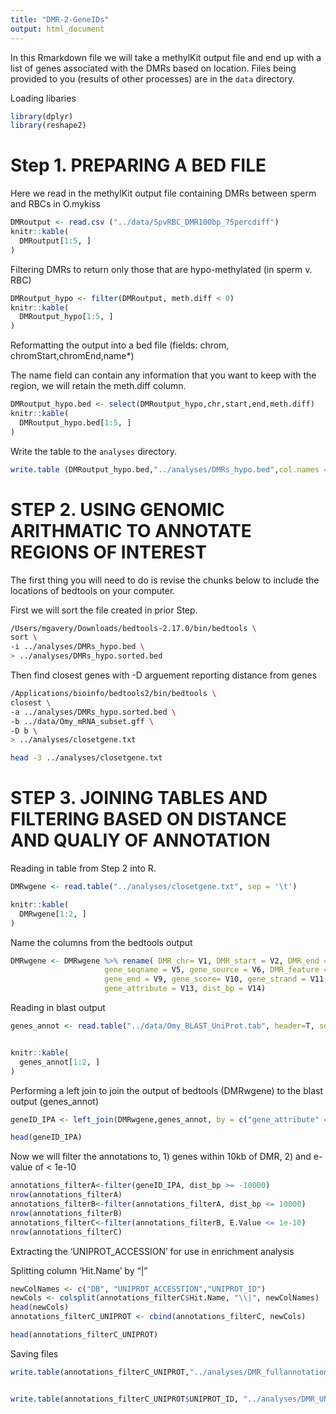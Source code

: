 ```yaml
---
title: "DMR-2-GeneIDs"
output: html_document
---
```


In this Rmarkdown file we will take a methylKit output file and end up with a list of genes associated with the DMRs based on location. Files being provided to you (results of other processes) are in the `data` directory.



Loading libaries 
```r
library(dplyr)
library(reshape2)
```


# Step  1. PREPARING A BED FILE

Here we read in the methylKit output file containing DMRs between sperm and RBCs in O.mykiss

```r
DMRoutput <- read.csv ("../data/SpvRBC_DMR100bp_75percdiff")
knitr::kable(
  DMRoutput[1:5, ]
)
```



Filtering DMRs to return only those that are hypo-methylated (in sperm v. RBC)

```r
DMRoutput_hypo <- filter(DMRoutput, meth.diff < 0)
knitr::kable(
  DMRoutput_hypo[1:5, ]
)
```


Reformatting the output into a bed file (fields: chrom, chromStart,chromEnd,name*)

The name field can contain any information that you want to keep with the region, we will retain the meth.diff column. 




```r
DMRoutput_hypo.bed <- select(DMRoutput_hypo,chr,start,end,meth.diff)  
knitr::kable(
  DMRoutput_hypo.bed[1:5, ]
)
```

Write the table to the `analyses` directory.

```r
write.table (DMRoutput_hypo.bed,"../analyses/DMRs_hypo.bed",col.names = F, sep = '\t', row.names = F,quote = F)
```


# STEP 2. USING GENOMIC ARITHMATIC TO ANNOTATE REGIONS OF INTEREST

The first thing you will need to do is revise the chunks below to include the locations of bedtools on your computer.

First we will sort the file created in prior Step.

```bash
/Users/mgavery/Downloads/bedtools-2.17.0/bin/bedtools \
sort \
-i ../analyses/DMRs_hypo.bed \
> ../analyses/DMRs_hypo.sorted.bed
```


Then find closest genes with -D arguement reporting distance from genes

```bash
/Applications/bioinfo/bedtools2/bin/bedtools \
closest \
-a ../analyses/DMRs_hypo.sorted.bed \
-b ../data/Omy_mRNA_subset.gff \
-D b \
> ../analyses/closetgene.txt

head -3 ../analyses/closetgene.txt
```




# STEP 3. JOINING TABLES AND FILTERING BASED ON DISTANCE AND QUALIY OF ANNOTATION

Reading in table from Step 2 into R.

```r
DMRwgene <- read.table("../analyses/closetgene.txt", sep = '\t')

knitr::kable(
  DMRwgene[1:2, ]
)
```

Name the columns from the bedtools output

```r
DMRwgene <- DMRwgene %>% rename( DMR_chr= V1, DMR_start = V2, DMR_end = V3, DMR_meth.diff = V4,
                     gene_seqname = V5, gene_source = V6, DMR_feature = V7, gene_start = V8,
                     gene_end = V9, gene_score= V10, gene_strand = V11, DMR_frame = V12,
                     gene_attribute = V13, dist_bp = V14)
```


Reading in blast output

```r
genes_annot <- read.table("../data/Omy_BLAST_UniProt.tab", header=T, sep="\t", stringsAsFactors=F, fill=T, quote="", na.strings="", comment.char="")


knitr::kable(
  genes_annot[1:2, ]
)
```



Performing a left join to join the output of bedtools (DMRwgene) to the blast output (genes_annot)

```r
geneID_IPA <- left_join(DMRwgene,genes_annot, by = c("gene_attribute" = "Sequence"))

```




```r
head(geneID_IPA)

```

Now we will filter the annotations to, 1) genes within 10kb of DMR, 2) and e-value of < 1e-10



```r
annotations_filterA<-filter(geneID_IPA, dist_bp >= -10000)
nrow(annotations_filterA)
annotations_filterB<-filter(annotations_filterA, dist_bp <= 10000)
nrow(annotations_filterB)
annotations_filterC<-filter(annotations_filterB, E.Value <= 1e-10)
nrow(annotations_filterC)
```

Extracting the 'UNIPROT_ACCESSION' for use in enrichment analysis 

Splitting column 'Hit.Name' by "|"

```r
newColNames <- c("DB", "UNIPROT_ACCESSTION","UNIPROT_ID")
newCols <- colsplit(annotations_filterC$Hit.Name, "\\|", newColNames)
head(newCols)
annotations_filterC_UNIPROT <- cbind(annotations_filterC, newCols)

head(annotations_filterC_UNIPROT)
```


Saving files 

```r
write.table(annotations_filterC_UNIPROT,"../analyses/DMR_fullannotations.txt",sep = "\t",quote = F,row.names = F)


write.table(annotations_filterC_UNIPROT$UNIPROT_ID, "../analyses/DMR_UNIPROT_ID.txt", sep = "\t", quote = F, row.names = F, col.names = F)
```








